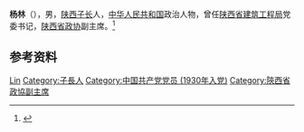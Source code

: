{{Otheruses|other=名为杨林的其他事物|杨林}}

'''杨林'''（{{bd|1908年||1980年|}}），男，[[陕西|陕西]][[子长县|子长]]人，[[中华人民共和国|中华人民共和国]]政治人物，曾任[[陕西省建筑工程局|陕西省建筑工程局]]党委书记，[[陕西省政协|陕西省政协]]副主席。<ref>{{Cite web|title=杨林|url=http://www.sxlib.org.cn/dfzy/wszl/sxswszlsxg/rwzl_5204/grcj_5205/201701/t20170122_609412.html|accessdate=2020-07-21|work=陕西省文史资料数据库|archive-date=2020-07-21|archive-url=https://web.archive.org/web/20200721112809/http://www.sxlib.org.cn/dfzy/wszl/sxswszlsxg/rwzl_5204/grcj_5205/201701/t20170122_609412.html|dead-url=no}}</ref>

== 参考资料 ==
{{reflist}}

{{中国人物小作品}}

{{Authority control}}
{{DEFAULTSORT:Yang杨}}
[[Category:杨姓|Lin]]
[[Category:子長人|Category:子長人]]
[[Category:中国共产党党员_(1930年入党)|Category:中国共产党党员 (1930年入党)]]
[[Category:陝西省政協副主席|Category:陝西省政協副主席]]